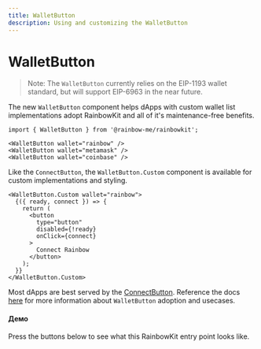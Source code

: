 ```yaml
---
title: WalletButton
description: Using and customizing the WalletButton
---
```


# WalletButton

> Note: The `WalletButton` currently relies on the EIP-1193 wallet standard, but will support EIP-6963 in the near future.

The new `WalletButton` component helps dApps with custom wallet list implementations adopt RainbowKit and all of it's maintenance-free benefits.

```tsx
import { WalletButton } from '@rainbow-me/rainbowkit';

<WalletButton wallet="rainbow" />
<WalletButton wallet="metamask" />
<WalletButton wallet="coinbase" />
```

Like the `ConnectButton`, the `WalletButton.Custom` component is available for custom implementations and styling.

```tsx
<WalletButton.Custom wallet="rainbow">
  {({ ready, connect }) => {
    return (
      <button
        type="button"
        disabled={!ready}
        onClick={connect}
      >
        Connect Rainbow
      </button>
    );
  }}
</WalletButton.Custom>
```

Most dApps are best served by the [ConnectButton](https://www.rainbowkit.com/docs/connect-button). Reference the docs [here](https://www.rainbowkit.com/docs/wallet-button) for more information about `WalletButton` adoption and usecases.

#### Демо

Press the buttons below to see what this RainbowKit entry point looks like.

<WalletButtonDemo />
